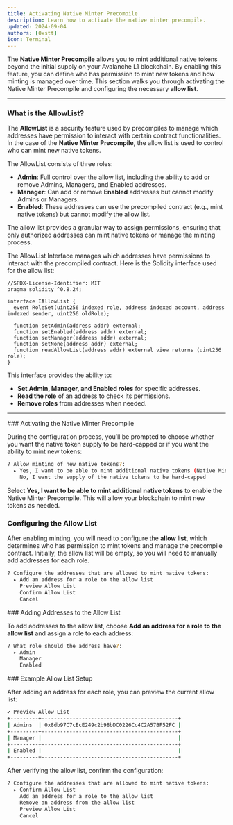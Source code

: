 ```yaml
---
title: Activating Native Minter Precompile
description: Learn how to activate the native minter precompile.
updated: 2024-09-04
authors: [0xstt]
icon: Terminal
---
```


The **Native Minter Precompile** allows you to mint additional native tokens beyond the initial supply on your Avalanche L1 blockchain. By enabling this feature, you can define who has permission to mint new tokens and how minting is managed over time. This section walks you through activating the Native Minter Precompile and configuring the necessary **allow list**.

---

### What is the AllowList?

The **AllowList** is a security feature used by precompiles to manage which addresses have permission to interact with certain contract functionalities. In the case of the **Native Minter Precompile**, the allow list is used to control who can mint new native tokens.

The AllowList consists of three roles:
- **Admin**: Full control over the allow list, including the ability to add or remove Admins, Managers, and Enabled addresses.
- **Manager**: Can add or remove **Enabled** addresses but cannot modify Admins or Managers.
- **Enabled**: These addresses can use the precompiled contract (e.g., mint native tokens) but cannot modify the allow list.

The allow list provides a granular way to assign permissions, ensuring that only authorized addresses can mint native tokens or manage the minting process.

<Accordions>
<Accordion title="Allow List Interface">
The AllowList Interface manages which addresses have permissions to interact with the precompiled contract. Here is the Solidity interface used for the allow list:

```solidity
//SPDX-License-Identifier: MIT
pragma solidity ^0.8.24;

interface IAllowList {
  event RoleSet(uint256 indexed role, address indexed account, address indexed sender, uint256 oldRole);

  function setAdmin(address addr) external;
  function setEnabled(address addr) external;
  function setManager(address addr) external;
  function setNone(address addr) external;
  function readAllowList(address addr) external view returns (uint256 role);
}
```

This interface provides the ability to:

- **Set Admin, Manager, and Enabled roles** for specific addresses.
- **Read the role** of an address to check its permissions.
- **Remove roles** from addresses when needed.

</Accordion>
</Accordions>

---

<Steps>
<Step>
### Activating the Native Minter Precompile

During the configuration process, you’ll be prompted to choose whether you want the native token supply to be hard-capped or if you want the ability to mint new tokens:

```bash
? Allow minting of new native tokens?: 
  ▸ Yes, I want to be able to mint additional native tokens (Native Minter Precompile ON)
    No, I want the supply of the native tokens to be hard-capped
```

Select **Yes, I want to be able to mint additional native tokens** to enable the Native Minter Precompile. This will allow your blockchain to mint new tokens as needed.
</Step>
<Step>
### Configuring the Allow List

After enabling minting, you will need to configure the **allow list**, which determines who has permission to mint tokens and manage the precompile contract. Initially, the allow list will be empty, so you will need to manually add addresses for each role.

```bash
? Configure the addresses that are allowed to mint native tokens: 
  ▸ Add an address for a role to the allow list
    Preview Allow List
    Confirm Allow List
    Cancel
```
</Step>
<Step>
### Adding Addresses to the Allow List

To add addresses to the allow list, choose **Add an address for a role to the allow list** and assign a role to each address:

```bash
? What role should the address have?: 
  ▸ Admin
    Manager
    Enabled
```
</Step>
<Step>
### Example Allow List Setup

After adding an address for each role, you can preview the current allow list:

```bash
✔ Preview Allow List
+---------+--------------------------------------------+
| Admins  | 0x8db97C7cEcE249c2b98bDC0226Cc4C2A57BF52FC |
+---------+--------------------------------------------+
| Manager |                                            |
+---------+--------------------------------------------+
| Enabled |                                            |
+---------+--------------------------------------------+
```

After verifying the allow list, confirm the configuration:

```bash
? Configure the addresses that are allowed to mint native tokens: 
  ▸ Confirm Allow List
    Add an address for a role to the allow list
    Remove an address from the allow list
    Preview Allow List
    Cancel
```
</Step>
</Steps>